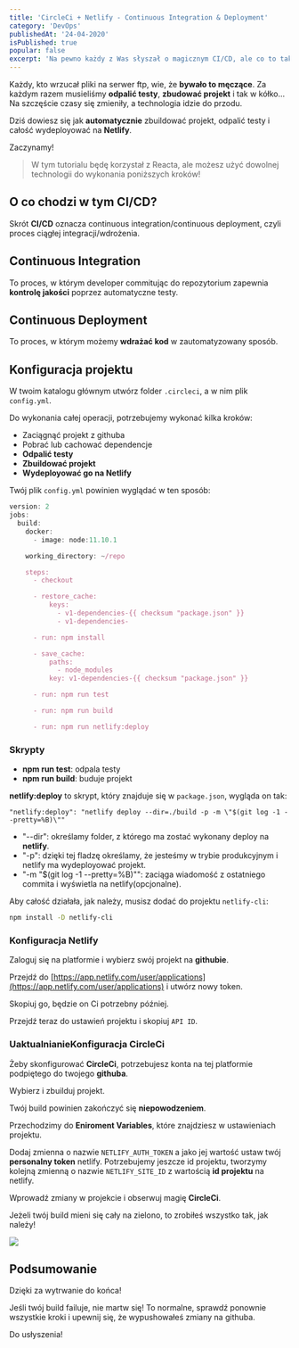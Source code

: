 ```yaml
---
title: 'CircleCi + Netlify - Continuous Integration & Deployment'
category: 'DevOps'
publishedAt: '24-04-2020'
isPublished: true
popular: false
excerpt: 'Na pewno każdy z Was słyszał o magicznym CI/CD, ale co to takiego, z czym się to je i dlaczego zaoszczędzi Ci to mnóstwo czasu?'
---
```


Każdy, kto wrzucał pliki na serwer ftp, wie, że **bywało to męczące**. Za każdym razem musieliśmy **odpalić testy**, **zbudować projekt** i tak w kółko... Na szczęście czasy się zmieniły, a technologia idzie do przodu.

Dziś dowiesz się jak **automatycznie** zbuildować projekt, odpalić testy i całość wydeployować na **Netlify**.

Zaczynamy!

> W tym tutorialu będę korzystał z Reacta, ale możesz użyć dowolnej technologii do wykonania poniższych kroków!

## O co chodzi w tym CI/CD?

Skrót **CI/CD** oznacza continuous integration/continuous deployment, czyli proces ciągłej integracji/wdrożenia.

## Continuous Integration

To proces, w którym developer commitując do repozytorium zapewnia **kontrolę jakości** poprzez automatyczne testy.

## Continuous Deployment

To proces, w którym możemy **wdrażać kod** w zautomatyzowany sposób.

## Konfiguracja projektu

W twoim katalogu głównym utwórz folder `.circleci`, a w nim plik `config.yml`.

Do wykonania całej operacji, potrzebujemy wykonać kilka kroków:

- Zaciągnąć projekt z githuba
- Pobrać lub cachować dependencje
- **Odpalić testy**
- **Zbuildować projekt**
- **Wydeployować go na Netlify**

Twój plik `config.yml` powinien wyglądać w ten sposób:

```js
version: 2
jobs:
  build:
    docker:
      - image: node:11.10.1

    working_directory: ~/repo

    steps:
      - checkout

      - restore_cache:
          keys:
            - v1-dependencies-{{ checksum "package.json" }}
            - v1-dependencies-

      - run: npm install

      - save_cache:
          paths:
            - node_modules
          key: v1-dependencies-{{ checksum "package.json" }}

      - run: npm run test

      - run: npm run build

      - run: npm run netlify:deploy
```

### Skrypty

- **npm run test**: odpala testy
- **npm run build**: buduje projekt

**netlify:deploy** to skrypt, który znajduje się w `package.json`, wygląda on tak:

```
"netlify:deploy": "netlify deploy --dir=./build -p -m \"$(git log -1 --pretty=%B)\""
```

- "--dir": określamy folder, z którego ma zostać wykonany deploy na **netlify**.
- "-p": dzięki tej fladzę określamy, że jesteśmy w trybie produkcyjnym i netlify ma wydeployować projekt.
- "-m \"\$(git log -1 --pretty=%B)\"": zaciąga wiadomość z ostatniego commita i wyświetla na netlify(opcjonalne).

Aby całość działała, jak należy, musisz dodać do projektu `netlify-cli`:

```bash
npm install -D netlify-cli
```

### Konfiguracja Netlify

Zaloguj się na platformie i wybierz swój projekt na **githubie**.

Przejdź do [https://app.netlify.com/user/applications](https://app.netlify.com/user/applications) i utwórz nowy token.

Skopiuj go, będzie on Ci potrzebny później.

Przejdź teraz do ustawień projektu i skopiuj `API ID`.

### UaktualnianieKonfiguracja CircleCi

Żeby skonfigurować **CircleCi**, potrzebujesz konta na tej platformie podpiętego do twojego **githuba**.

Wybierz i zbuilduj projekt.

Twój build powinien zakończyć się **niepowodzeniem**.

Przechodzimy do **Eniroment Variables**, które znajdziesz w ustawieniach projektu.

Dodaj zmienna o nazwie `NETLIFY_AUTH_TOKEN` a jako jej wartość ustaw twój **personalny token** netlify.
Potrzebujemy jeszcze id projektu, tworzymy kolejną zmienną o nazwie `NETLIFY_SITE_ID` z wartością **id projektu** na netlify.

Wprowadź zmiany w projekcie i obserwuj magię **CircleCi**.

Jeżeli twój build mieni się cały na zielono, to zrobiłeś wszystko tak, jak należy!

![](/images/articlesImages/ci-test.png)

## Podsumowanie

Dzięki za wytrwanie do końca!

Jeśli twój build failuje, nie martw się! To normalne, sprawdź ponownie wszystkie kroki i upewnij się, że wypushowałeś zmiany na githuba.

Do usłyszenia!

